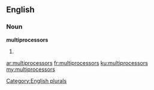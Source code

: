 ==English==

===Noun===
'''multiprocessors'''

# {{plural of|[[multiprocessor]]}}

[[Category:English plurals]]

[[ar:multiprocessors]]
[[fr:multiprocessors]]
[[ku:multiprocessors]]
[[my:multiprocessors]]